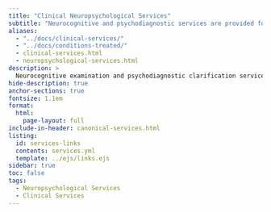 ```yaml
---
title: "Clinical Neuropsychological Services"
subtitle: "Neurocognitive and psychodiagnostic services are provided for pediatric populations, forensic and medicolegal cases, as well as for adults."
aliases:
  - "../docs/clinical-services/"
  - "../docs/conditions-treated/"
  - clinical-services.html
  - neuropsychological-services.html
description: >
  Neurocognitive examination and psychodiagnostic clarification services are provided for pediatric populations, forensic and medicolegal cases, and adults.
hide-description: true
anchor-sections: true
fontsize: 1.1em
format:
  html:
    page-layout: full
include-in-header: canonical-services.html
listing:
  id: services-links
  contents: services.yml
  template: ../ejs/links.ejs
sidebar: true
toc: false
tags:
  - Neuropsychological Services
  - Clinical Services
---
```


::: {#services-links .column-screen-inset-right style="max-width: 850px;"}
:::



